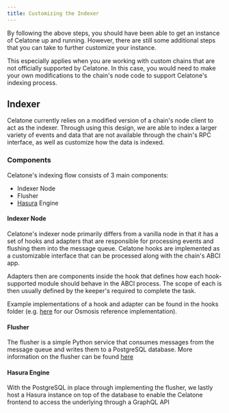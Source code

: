 ```yaml
---
title: Customizing the Indexer
---
```


By following the above steps, you should have been able to get an instance of Celatone up and running. However, there are still some additional steps that you can take to further customize your instance.

This especially applies when you are working with custom chains that are not officially supported by Celatone. In this case, you would need to make your own modifications to the chain's node code to support Celatone's indexing process.

## Indexer

Celatone currently relies on a modified version of a chain's node client to act as the indexer. Through using this design, we are able to index a larger variety of events and data that are not available through the chain's RPC interface, as well as customize how the data is indexed.

### Components

Celatone's indexing flow consists of 3 main components:

- Indexer Node
- Flusher
- [Hasura](https://hasura.io/) Engine

#### Indexer Node

Celatone's indexer node primarily differs from a vanilla node in that it has a set of hooks and adapters that are responsible for processing events and flushing them into the message queue. Celatone hooks are implemented as a customizable interface that can be processed along with the chain's ABCI app.

Adapters then are components inside the hook that defines how each hook-supported module should behave in the ABCI process. The scope of each is then usually defined by the keeper's required to complete the task.

Example implementations of a hook and adapter can be found in the hooks folder (e.g. [here](https://github.com/alleslabs/osmosis-refactor-poc/tree/master/hooks) for our Osmosis reference implementation).

#### Flusher

The flusher is a simple Python service that consumes messages from the message queue and writes them to a PostgreSQL database. More information on the flusher can be found [here](https://github.com/alleslabs/osmosis-refactor-poc/blob/master/celatone-docker/README.md#flusher)

#### Hasura Engine

With the PostgreSQL in place through implementing the flusher, we lastly host a Hasura instance on top of the database to enable the Celatone frontend to access the underlying through a GraphQL API
